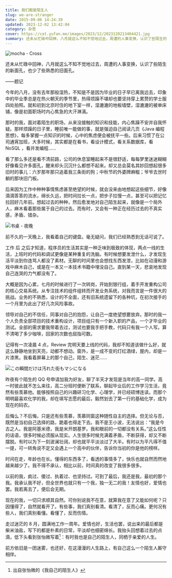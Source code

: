 ```yaml
---
title: 我们都是陌生人
slug: we-are-stranger
date: 2015-09-06 14:24:39
updated: 2023-12-02 13:42:04
category: 杂思
cover: https://cat.yufan.me/images/2023/12/2023120213404421.jpg
summary: 还未从忙碌中回神，八月就这么不知不觉地过去，周遭的人事变换，认识了些陌生的新面孔，也少了些熟悉的旧面孔。
---
```


![mocha - Cross](https://cat.yufan.me/images/2023/12/2023120213055451.jpg)

<MusicPlayer netease={818118} />

还未从忙碌中回神，八月就这么不知不觉地过去，周遭的人事变换，认识了些陌生的新面孔，也少了些熟悉的旧面孔。

——题记

今年的八月，没有去年那般湿热，不知是不是因为毕业的日子早已离我远去，印象中的毕业季总是在热火朝天的季节里，热得烦躁不堪却也要坚持穿上累赘的学士服四处拍照。就和初到北京时住的地下室一样，湿漉漉的地板墙壁，湿漉漉的被单床铺，像是初面职场时内心焦急的大汗淋漓。

那时的我，面对着陌生的职场，从来没接触的知识和技能，内心焦躁不安并自我怀疑。那样烦躁的日子里，睡前唯一能做的事，就是强迫自己阅读几页《Java 编程思想》，每多掌握一点知识的时候，心中的焦虑便会被抚平一些。后来习惯了在公司通宵加班，大多时候，其实都是在看书，看设计模式，看关系数据库，看 NoSQL ，看并发编程……

看了那么多还是看不清前路，公司的休息室睡起来不是很舒适，每每梦里迷迷糊糊好像看见许多面孔，醒来却头沉沉什么都想不起来。却又总会莫名其妙回想起很多旧时的事儿：六岁那年那只追着我三条街的狗；中秋节的外婆牌麻糍；爷爷去世时躺的那块旧门板。

后来因为工作中种种事情焦虑甚至绝望的时候，就会没来由地想起这些细节，好像滴滴答答的流水，绵长久远，把时间拉长一点，把步子拉慢一点，甚至可以把记忆拉回好几年前。想起过去的种种，然后愈发地对自己陌生起来，就像是一个局外人，麻木看着那些属于自己的过去。而有时，又会有一种正在经历过去的不真实感，矛盾、错杂。

![书桌 - 夜晚](https://cat.yufan.me/images/2023/12/2023120213252111.jpg)

前不久的一天晚上，我看着自己的键盘。毫无疑问，我们已经熟悉到无话可说了。

工作 后 之后才知道，程序员的生活其实是一种乏味到极致的体现，两点一线的生活，上班时的代码和调试更像是某种重复的洗脑。有时候想要发泄什么，才发现生活平淡到你连骂人都没了素材。无聊的时间里也会想找东西发泄，比如在动漫和游戏中麻木自己，或是在一本又一本技术书籍中埋没自己。直到某一天，悲哀地发现自己连哭的力气都没有了。

大概是因为心累，七月的时候进行了一次转岗，开始到银行组，着手开发重构公司的核心交易系统。从专注技术的组件组转而开发业务系统，对我而言是一件很大的挑战。业务的不熟悉，设计的不全面，还有旧系统遗留下的各种坑，在初次接手的一个月里为此出了好几次风险事故。

领导对自己的不信任，同事对自己的抱怨，让自己一度绝望想要放弃。那时的我一个人负责全部项目的技术重构设计，项目组只有一个新入职的产品，一个才毕业的测试。全部的需求要我带着去过，测试也要我手把手教，代码只有我一个人写。算不清喝了多少咖啡，回家的次数也屈指可数。

记得有一次凌晨 4 点，Review 完明天要上线的代码，我却不知道该做什么好，就这么静静地坐到天亮，动都不想动。窗外，是一成不变的灯红酒绿，屋内，却是一片漆黑。我看着屏幕上的那个自己，陌生、迷茫……

![この瞬間だけは汚れた街もマシになる](https://cat.yufan.me/images/2023/12/2023120213392110.jpg)

昨夜有个陌生的 QQ 号申请加我为好友，聊了半天才发现是当年的高一同学。高一时彼此就不怎么来往，高二分班时便断了联系，聊起毕业后的工作学习生活，竟然有些羡慕他。能够按照自己的兴趣研习化学、心理学，并已经硕博连读。而那个明明最喜欢化学的我，却在填写志愿的最后，毅然划去了第一行的基础化学，成为现在的码农。

后悔么？不后悔，只是还有些羡慕，羡慕同窗这种随性自主的选择。但无论与否，既然是当初自己选择的路，跪着也得走下去。我不是王小波，无法说出：“我是今古之人。我是阿基米德，我是米开朗基罗。我和眼前的一切都没有关系。”这么任性的话语，很多时候必须服从现实。人生很多时候充满着矛盾，不断获得，却又不断摆脱。有时以为下一刻波澜壮阔，却也就平平淡淡过了大半。有时以为平凡得不值一提，可一转角说不定又会遇上一个高中的伙伴，告诉你当初的你是他的榜样。

时间在走，年龄也在长。懂得的东西多了，看透的事情多了，快乐也就自然而然地越来越少了。我不得不承认，相比以前，时间真的改变了我很多很多。

以前的我，疯过、傻过、执着过、也坚持过。可到了最后，我还是我，最初的那个我。我承认我不好，但全世界也就只有一个我，独一无二的我！友情也好，爱情也罢。我若离去了，便后会无期。

现在的我，一切只求顺其自然。可你别说我不在意，就算我在意了又能如何呢？只因懂得了，自然就看开了。有些事，我们真别看清。看清了，反而心痛。更何况有些人，我们真别看懂。看懂了，反而伤情。

走过迷茫的 8 月，圆满地工作一周年。爱情也好，生活也罢，说出来的最后都是柴米油盐，写下的都是朴素的日常，平淡却也细密绵长。我抬头回想着过去的点滴，低下头看到张怡微写着[^1]：有时我也是自己的陌生人，同栖于亲爱的人生。

前方依旧是一团迷雾，也还好，在这漫漫的人生路上，有自己这么一个陌生人厮守相伴。

[^1]: 出自张怡微的《我自己的陌生人》
